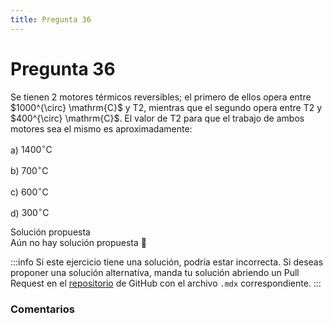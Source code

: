 ```yaml
---
title: Pregunta 36
---
```



# Pregunta 36

<div className="exercise">
Se tienen 2 motores térmicos reversibles; el primero de ellos opera entre $1000^{\circ} \mathrm{C}$ y T2, mientras que el segundo opera entre T2 y $400^{\circ} \mathrm{C}$.
El valor de T2 para que el trabajo de ambos motores sea el mismo es aproximadamente:

a) $1400^{\circ} \mathrm{C}$

b) $700^{\circ} \mathrm{C}$

c) $600^{\circ} \mathrm{C}$

d) $300^{\circ} \mathrm{C}$
</div>

<MDXDetails>
<summary>Solución propuesta</summary>

<div className="exercise">
Aún no hay solución propuesta 🥲
</div>

:::info
Si este ejercicio tiene una solución, podría estar incorrecta. Si deseas proponer una solución alternativa, manda tu solución abriendo
un Pull Request en el [repositorio](https://github.com/crow-rojas/apuntes-fundamentals/pulls) de GitHub con el archivo
`.mdx` correspondiente.
:::

</MDXDetails>

### Comentarios

<Disqus
  url="https://crow-rojas.github.io/apuntes-fundamentals/docs/science/thermodynamics/exercises/2017-2/p36"
  identifier="docs/science/thermodynamics/exercises/2017-2/p36"
  title="2017-2 Termodinámica - Pregunta 36"
/>

